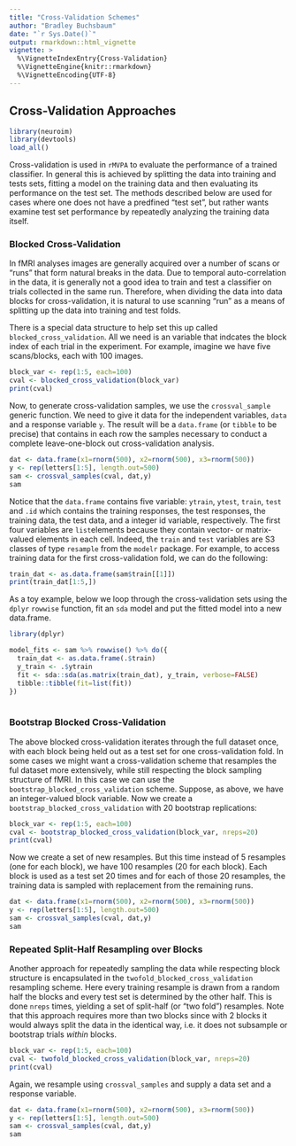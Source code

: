 ```yaml
---
title: "Cross-Validation Schemes"
author: "Bradley Buchsbaum"
date: "`r Sys.Date()`"
output: rmarkdown::html_vignette
vignette: >
  %\VignetteIndexEntry{Cross-Validation}
  %\VignetteEngine{knitr::rmarkdown}
  %\VignetteEncoding{UTF-8}
---
```



## Cross-Validation Approaches

```r
library(neuroim)
library(devtools)
load_all()
```


Cross-validation is used in `rMVPA` to evaluate the performance of a trained classifier. In general this is achieved by splitting the data into training and tests sets, fitting a model on the training data and then evaluating its performance on the test set. The methods described below are used for cases where one does not have a predfined "test set", but rather wants examine test set performance by repeatedly analyzing the training data itself.

### Blocked Cross-Validation

In fMRI analyses images are generally acquired over a number of scans or "runs" that form natural breaks in the data. Due to temporal auto-correlation in the data, it is generally not a good idea to train and test a classifier on trials collected in the same run. Therefore, when dividing the data into data blocks for cross-validation, it is natural to use scanning "run" as a means of splitting up the data into training and test folds.

There is a special data structure to help set this up called `blocked_cross_validation`. All we need is an variable that indcates the block index of each trial in the experiment. For example, imagine we have five scans/blocks, each with 100 images.

```r

block_var <- rep(1:5, each=100)
cval <- blocked_cross_validation(block_var)
print(cval)

```

Now, to generate cross-validation samples, we use the `crossval_sample` generic function. We need to give it data for the independent variables, `data` and a response variable `y`. The result will be a `data.frame` (or `tibble` to be precise) that contains in each row the samples necessary to conduct a complete leave-one-block out cross-validation analysis.

```r

dat <- data.frame(x1=rnorm(500), x2=rnorm(500), x3=rnorm(500))
y <- rep(letters[1:5], length.out=500)
sam <- crossval_samples(cval, dat,y)
sam

```

Notice that the `data.frame` contains five variable: `ytrain`, `ytest`, `train`, `test` and `.id` which contains the training responses, the test responses, the training data, the test data, and a integer id variable, respectively. The first four variables are `list`elements because they contain vector- or matrix- valued elements in each cell. Indeed, the `train` and `test` variables are S3 classes of type `resample` from the `modelr` package. For example, to access training data for the first cross-validation fold, we can do the following:

```r
train_dat <- as.data.frame(sam$train[[1]])
print(train_dat[1:5,])
```

As a toy example, below we loop through the cross-validation sets using the `dplyr` `rowwise` function, fit an `sda` model and put the fitted model into a new data.frame. 

```r
library(dplyr)

model_fits <- sam %>% rowwise() %>% do({
  train_dat <- as.data.frame(.$train)
  y_train <- .$ytrain
  fit <- sda::sda(as.matrix(train_dat), y_train, verbose=FALSE)
  tibble::tibble(fit=list(fit))
})
  
```


### Bootstrap Blocked Cross-Validation

The above blocked cross-validation iterates through the full dataset once, with each block being held out as a test set for one cross-validation fold. In some cases we might want a cross-validation scheme that resamples the ful dataset more extensively, while still respecting the block sampling structure of fMRI. In this case we can use the `bootstrap_blocked_cross_validation` scheme. Suppose, as above, we have an integer-valued block variable. Now we create a `bootstrap_blocked_cross_validation` with 20 bootstrap replications:

```r

block_var <- rep(1:5, each=100)
cval <- bootstrap_blocked_cross_validation(block_var, nreps=20)
print(cval)

```

Now we create a set of new resamples. But this time instead of 5 resamples (one for each block), we have 100 resamples (20 for each block). Each block is used as a test set 20 times and for each of those 20 resamples, the training data is sampled with replacement from the remaining runs. 

```r
dat <- data.frame(x1=rnorm(500), x2=rnorm(500), x3=rnorm(500))
y <- rep(letters[1:5], length.out=500)
sam <- crossval_samples(cval, dat,y)
sam

```
### Repeated Split-Half Resampling over Blocks

Another approach for repeatedly sampling the data while respecting block structure is encapsulated in the `twofold_blocked_cross_validation` resampling scheme. Here every training resample is drawn from a random half the blocks and every test set is determined by the other half. This is done `nreps` times, yielding a set of split-half (or "two fold") resamples. Note that this approach requires more than two blocks since with 2 blocks it would always split the data in the identical way, i.e. it does not subsample or bootstrap trials *within* blocks.

```r
block_var <- rep(1:5, each=100)
cval <- twofold_blocked_cross_validation(block_var, nreps=20)
print(cval)

```

Again, we resample using `crossval_samples` and supply a data set and a response variable.

```r
dat <- data.frame(x1=rnorm(500), x2=rnorm(500), x3=rnorm(500))
y <- rep(letters[1:5], length.out=500)
sam <- crossval_samples(cval, dat,y)
sam

```






